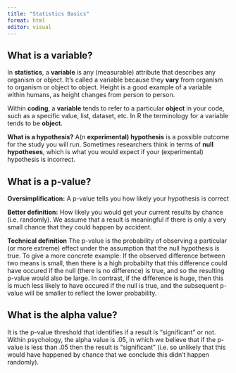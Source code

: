 ```yaml
---
title: "Statistics Basics"
format: html
editor: visual
---
```


## What is a variable?
In **statistics**, a **variable** is any (measurable) attribute that describes any organism or object. It's called a variable because they **vary** from organism to organism or object to object. Height is a good example of a variable within humans, as height changes from person to person.
 
 
Within **coding**, a **variable** tends to refer to a particular **object** in your code, such as a specific value, list, dataset, etc. In R the terminology for a variable tends to be **object**.
  
**What is a hypothesis?**
A(n **experimental) hypothesis** is a possible outcome for the study you will run. Sometimes researchers think in terms of **null hypotheses**, which is what you would expect if your (experimental) hypothesis is incorrect. 


## What is a p-value?

**Oversimplification:** A p-value tells you how likely your hypothesis is correct

**Better definition:** How likely you would get your current results by chance (i.e. randomly). We assume that a result is meaningful if there is only a very small chance that they could happen by accident.

**Technical definition** The p-value is the probability of observing a particular (or more extreme) effect under the assumption that the null hypothesis is true.
To give a more concrete example: If the observed difference between two means is small, then there is a high probabilty that this difference could have occured if the null (there is no difference) is true, and so the resulting p-value would also be large. In contrast, if the difference is huge, then this is much less likely to have occured if the null is true, and the subsequent p-value will be smaller to reflect the lower probability.  


## What is the alpha value?
It is the p-value threshold that identifies if a result is "significant" or not. Within psychology, the alpha value is .05, in which we believe that if the p-value is less than .05 then the result is "significant" (i.e. so unlikely that this would have happened by chance that we conclude this didn't happen randomly).
